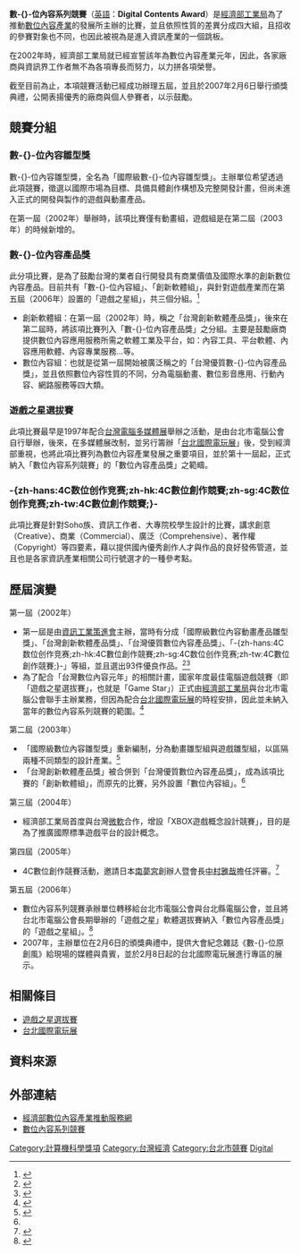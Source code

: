 {{noteTA
|T=zh-hans:数位内容系列竞赛;zh-hk:數位內容系列競賽;zh-sg:数位内容系列竞赛;zh-tw:數位內容系列競賽;
}}
{{Infobox Competition
|Logo=DARPA Big Data.jpg
| Name = 數-{}-位內容系列競賽
| Enname = Digital Contents Award
| First = 2002年
| Organization = [[經濟部工業局|經濟部工業局]]
| Undertake = [[台北市電腦商業同業公會|台北市電腦商業同業公會]]<br />台北縣電腦商業同業公會
| Latest = 2006年
| Web = http://www.dcaward.org.tw
}}
'''數-{}-位內容系列競賽'''（[[英語|英語]]：'''Digital Contents Award'''）是[[經濟部工業局|經濟部工業局]]為了推動[[數位內容產業|數位內容產業]]的發展所主辦的比賽，並且依照性質的差異分成四大組，且招收的參賽對象也不同，也因此被視為是進入資訊產業的一個跳板。

在2002年時，經濟部工業局就已經宣誓該年為數位內容產業元年，因此，各家廠商與資訊界工作者無不為各項專長而努力，以力拼各項榮譽。

截至目前為止，本項競賽活動已經成功辦理五屆，並且於2007年2月6日舉行頒獎典禮，公開表揚優秀的廠商與個人參賽者，以示鼓勵。

==競賽分組==
===數-{}-位內容雛型獎===
數-{}-位內容雛型獎，全名為「國際級數-{}-位內容雛型獎」。主辦單位希望透過此項競賽，徵選以國際市場為目標、具備具體創作構想及完整開發計畫，但尚未進入正式的開發與製作的遊戲與動畫產品。

在第一屆（2002年）舉辦時，該項比賽僅有動畫組，遊戲組是在第二屆（2003年）的時候新增的。
===數-{}-位內容產品獎===
此分項比賽，是為了鼓勵台灣的業者自行開發具有商業價值及國際水準的創新數位內容產品。目前共有「數-{}-位內容組」、「創新軟體組」，與針對遊戲產業而在第五屆（2006年）設置的「遊戲之星組」，共三個分組。<ref>{{zh}}{{cite journal|author=洪鳳儀|title=2006數-{}-位內容系列競賽入圍揭曉|journal=數位內容新世紀|issue=26|pages=12、13|date=2007年2月}}</ref>
*創新軟體組：在第一屆（2002年）時，稱之「台灣創新軟體產品獎」，後來在第二屆時，將該項比賽列入「數-{}-位內容產品獎」之分組。主要是鼓勵廠商提供數位內容應用服務所需之軟體工業及平台，如：內容工具、平台軟體、內容應用軟體、內容專業服務…等。
*數位內容組：也就是從第一屆開始被廣泛稱之的「台灣優質數-{}-位內容產品獎」，並且依照數位內容性質的不同，分為電腦動畫、數位影音應用、行動內容、網路服務等四大類。

===遊戲之星選拔賽===
{{main|遊戲之星選拔賽}}
此項比賽最早是1997年配合[[台灣電腦多媒體展|台灣電腦多媒體展]]舉辦之活動，是由台北市電腦公會自行舉辦，後來，在多媒體展改制，並另行籌辦「[[台北國際電玩展|台北國際電玩展]]」後，受到經濟部重視，也將此項比賽列為數位內容產業發展之重要項目，並於第十一屆起，正式納入「數位內容系列競賽」的「數位內容產品獎」之範疇。

===-{zh-hans:4C数位创作竞赛;zh-hk:4C數位創作競賽;zh-sg:4C数位创作竞赛;zh-tw:4C數位創作競賽;}-===
此項比賽是針對Soho族、資訊工作者、大專院校學生設計的比賽，講求創意（Creative）、商業（Commercial）、廣泛（Comprehensive）、著作權（Copyright）等四要素，藉以提供國內優秀創作人才與作品的良好發佈管道，並且也是各家資訊產業相關公司行號選才的一種參考點。

==歷屆演變==
;第一屆（2002年）
*第一屆是由[[資訊工業策進會|資訊工業策進會]]主辦，當時有分成「國際級數位內容動畫產品雛型獎」、「台灣創新軟體產品獎」、「台灣優質數位內容產品獎」、「-{zh-hans:4C数位创作竞赛;zh-hk:4C數位創作競賽;zh-sg:4C数位创作竞赛;zh-tw:4C數位創作競賽;}-」等組，並且選出93件優良作品。<ref>{{zh}}{{cite news|title=工業局辦數位內容競賽|work=綜合新聞|author=黃玉珍|publisher=[[經濟日報_(台灣)|經濟日報]]|page=6|date=2002年5月15日}}</ref><ref>{{zh}}{{cite news|title=數位內容競賽 傑作出線 碩網、清蔚、百資、甲尚、喬篷、訊連、四度空間、力新國際、友立與希伯崙獲創新軟體獎|work=[[軟體|軟體]][[科技|科技]]|author=廖郁佳|publisher=[[經濟日報_(台灣)|經濟日報]]|page=39|date=2002年11月28日}}</ref>
*為了配合「台灣數位內容元年」的相關計畫，國家年度最佳電腦遊戲競賽（即「遊戲之星選拔賽」，也就是「Game Star」）正式由[[經濟部工業局|經濟部工業局]]與台北市電腦公會聯手主辦業務，但因為配合[[台北國際電玩展|台北國際電玩展]]的時程安排，因此並未納入當年的數位內容系列競賽的範圍。<ref>{{zh}}{{cite web|url=http://www.digitalcontent.org.tw/files/3-1/1pdf/2.pdf|title=「2002國家年度最佳電腦遊戲Game Star選拔」揭曉|accessdate=2007年2月9日|date=2004年6月11日|work=《數位內容新世紀》第一期|publisher=[[經濟部工業局|經濟部工業局]]|deadurl=yes|archiveurl=https://web.archive.org/web/20070929062213/http://www.digitalcontent.org.tw/files/3-1/1pdf/2.pdf|archivedate=2007年9月29日}}</ref>
;第二屆（2003年）
*「國際級數位內容雛型獎」重新編制，分為動畫雛型組與遊戲雛型組，以區隔兩種不同類型的設計產業。<ref name="2003dcaintro">{{zh}}{{cite news|title=工業局三項數位內容競賽|work=[[軟體|軟體]][[科技|科技]]|publisher=[[經濟日報_(台灣)|經濟日報]]|page=39|date=2003年4月3日|author=王花順}}</ref>
*「台灣創新軟體產品獎」被合併到「台灣優質數位內容產品獎」，成為該項比賽的「創新軟體組」，而原先的比賽，另外設置「數位內容組」。<ref name="2003dcaintro" />
;第三屆（2004年）
*經濟部工業局首度與台灣[[微軟|微軟]]合作，增設「XBOX遊戲概念設計競賽」，目的是為了推廣國際標準遊戲平台的設計概念。
;第四屆（2005年）
*4C數位創作競賽活動，邀請日本[[南夢宮|南夢宮]]創辦人暨會長[[中村雅哉|中村雅哉]]擔任評審。<ref>{{zh}}{{cite news|title=NAMCO助我發展數位內容 會長中村雅哉擔任4C創作賽評審|work=科技產業|author=王純瑞|publisher=[[經濟日報_(台灣)|經濟日報]]|page=39|date=2005年12月14日}}</ref>
;第五屆（2006年）
*數位內容系列競賽承辦單位轉移給台北市電腦公會與台北縣電腦公會，並且將台北市電腦公會長期舉辦的「遊戲之星」軟體選拔賽納入「數位內容產品獎」的「遊戲之星組」。<ref>{{zh}}{{cite news|title=數位四大獎徵件|work=資訊科技|author=彭子豪|publisher=[[經濟日報_(台灣)|經濟日報]]|page=A15|date=2006年8月16日}}</ref>
*2007年，主辦單位在2月6日的頒獎典禮中，提供大會紀念雜誌《數-{}-位原創風》給現場的媒體與貴賓，並於2月8日起的台北國際電玩展進行專區的展示。

==相關條目==
*[[遊戲之星選拔賽|遊戲之星選拔賽]]
*[[台北國際電玩展|台北國際電玩展]]

==資料來源==
{{reflist}}

==外部連結==
{{Wikinewspar2|數位內容系列競賽 2006大放異彩|第十一屆遊戲之星 廠商精銳盡出 大宇資訊奪回大滿貫|4C數位創作競賽 看見台灣數位產業新未來}}
*[http://www.dcipo.org.tw/ 經濟部數位內容產業推動服務網] {{Wayback|url=http://www.dcipo.org.tw/ |date=20201128224600 }}{{zh-tw}}
*[https://web.archive.org/web/20070208082651/http://www.dcaward.org.tw/ 數位內容系列競賽]{{zh-tw}}
{{TaipeiComputerAssociation}}

[[Category:計算機科學獎項|Category:計算機科學獎項]]
[[Category:台灣經濟|Category:台灣經濟]]
[[Category:台北市競賽|Category:台北市競賽]]
[[Category:台北市電腦商業同業公會|Digital]]